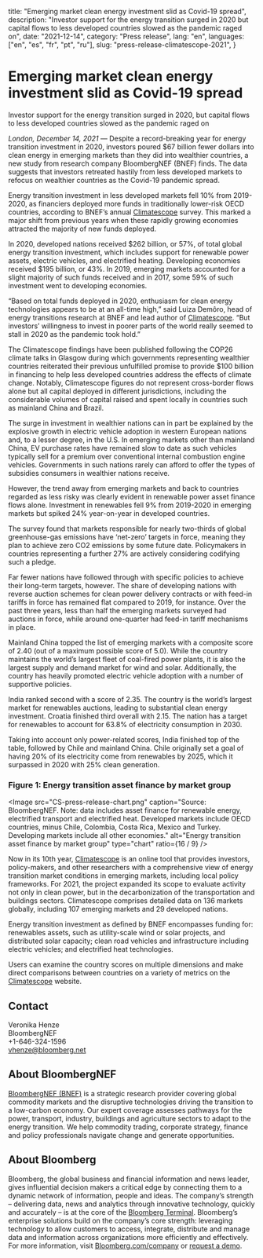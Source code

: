   title: "Emerging market clean energy investment slid as Covid-19 spread",
  description:
    "Investor support for the energy transition surged in 2020 but capital flows to less developed countries slowed as the pandemic raged on",
  date: "2021-12-14",
  category: "Press release",
  lang: "en",
  languages: ["en", "es", "fr", "pt", "ru"],
  slug: "press-release-climatescope-2021",
}



# Emerging market clean energy investment slid as Covid-19 spread

Investor support for the energy transition surged in 2020, but capital flows to less developed countries slowed as the pandemic raged on

_London, December 14, 2021_ — Despite a record-breaking year for energy transition investment in 2020, investors poured $67 billion fewer dollars into clean energy in emerging markets than they did into wealthier countries, a new study from research company BloombergNEF (BNEF) finds. The data suggests that investors retreated hastily from less developed markets to refocus on wealthier countries as the Covid-19 pandemic spread.

Energy transition investment in less developed markets fell 10% from 2019-2020, as financiers deployed more funds in traditionally lower-risk OECD countries, according to BNEF’s annual [Climatescope](https://global-climatescope.org/) survey. This marked a major shift from previous years when these rapidly growing economies attracted the majority of new funds deployed.

In 2020, developed nations received $262 billion, or 57%, of total global energy transition investment, which includes support for renewable power assets, electric vehicles, and electrified heating. Developing economies received $195 billion, or 43%. In 2019, emerging markets accounted for a slight majority of such funds received and in 2017, some 59% of such investment went to developing economies.

“Based on total funds deployed in 2020, enthusiasm for clean energy technologies appears to be at an all-time high,” said Luiza Demôro, head of energy transitions research at BNEF and lead author of [Climatescope](https://global-climatescope.org/). “But investors’ willingness to invest in poorer parts of the world really seemed to stall in 2020 as the pandemic took hold.”

The Climatescope findings have been published following the COP26 climate talks in Glasgow during which governments representing wealthier countries reiterated their previous unfulfilled promise to provide $100 billion in financing to help less developed countries address the effects of climate change. Notably, Climatescope figures do not represent cross-border flows alone but all capital deployed in different jurisdictions, including the considerable volumes of capital raised and spent locally in countries such as mainland China and Brazil.

The surge in investment in wealthier nations can in part be explained by the explosive growth in electric vehicle adoption in western European nations and, to a lesser degree, in the U.S. In emerging markets other than mainland China, EV purchase rates have remained slow to date as such vehicles typically sell for a premium over conventional internal combustion engine vehicles. Governments in such nations rarely can afford to offer the types of subsidies consumers in wealthier nations receive.

However, the trend away from emerging markets and back to countries regarded as less risky was clearly evident in renewable power asset finance flows alone. Investment in renewables fell 9% from 2019-2020 in emerging markets but spiked 24% year-on-year in developed countries.

The survey found that markets responsible for nearly two-thirds of global greenhouse-gas emissions have ‘net-zero’ targets in force, meaning they plan to achieve zero CO2 emissions by some future date. Policymakers in countries representing a further 27% are actively considering codifying such a pledge.

Far fewer nations have followed through with specific policies to achieve their long-term targets, however. The share of developing nations with reverse auction schemes for clean power delivery contracts or with feed-in tariffs in force has remained flat compared to 2019, for instance. Over the past three years, less than half the emerging markets surveyed had auctions in force, while around one-quarter had feed-in tariff mechanisms in place.

Mainland China topped the list of emerging markets with a composite score of 2.40 (out of a maximum possible score of 5.0). While the country maintains the world’s largest fleet of coal-fired power plants, it is also the largest supply and demand market for wind and solar. Additionally, the country has heavily promoted electric vehicle adoption with a number of supportive policies.

India ranked second with a score of 2.35. The country is the world’s largest market for renewables auctions, leading to substantial clean energy investment. Croatia finished third overall with 2.15. The nation has a target for renewables to account for 63.8% of electricity consumption in 2030.

Taking into account only power-related scores, India finished top of the table, followed by Chile and mainland China. Chile originally set a goal of having 20% of its electricity come from renewables by 2025, which it surpassed in 2020 with 25% clean generation.

### Figure 1: Energy transition asset finance by market group

<Image
  src="CS-press-release-chart.png"
  caption="Source: BloombergNEF. Note: data includes asset finance for renewable energy, electrified transport and electrified heat. Developed markets include OECD countries, minus Chile, Colombia, Costa Rica, Mexico and Turkey. Developing markets include all other economies."
  alt="Energy transition asset finance by market group"
  type="chart"
  ratio={16 / 9}
/>

Now in its 10th year, [Climatescope](https://global-climatescope.org/) is an online tool that provides investors, policy-makers, and other researchers with a comprehensive view of energy transition market conditions in emerging markets, including local policy frameworks. For 2021, the project expanded its scope to evaluate activity not only in clean power, but in the decarbonization of the transportation and buildings sectors. Climatescope comprises detailed data on 136 markets globally, including 107 emerging markets and 29 developed nations.

Energy transition investment as defined by BNEF encompasses funding for: renewables assets, such as utility-scale wind or solar projects, and distributed solar capacity; clean road vehicles and infrastructure including electric vehicles; and electrified heat technologies.

Users can examine the country scores on multiple dimensions and make direct comparisons between countries on a variety of metrics on the [Climatescope](https://global-climatescope.org/) website.

## Contact

Veronika Henze <br />
BloombergNEF <br />
+1-646-324-1596 <br />
[vhenze@bloomberg.net](mailto:vhenze@bloomberg.net)

## About BloombergNEF

[BloombergNEF (BNEF)](https://about.bnef.com/) is a strategic research provider covering global commodity markets and the disruptive technologies driving the transition to a low-carbon economy. Our expert coverage assesses pathways for the power, transport, industry, buildings and agriculture sectors to adapt to the energy transition. We help commodity trading, corporate strategy, finance and policy professionals navigate change and generate opportunities.

## About Bloomberg

Bloomberg, the global business and financial information and news leader, gives influential decision makers a critical edge by connecting them to a dynamic network of information, people and ideas. The company’s strength – delivering data, news and analytics through innovative technology, quickly and accurately – is at the core of the [Bloomberg Terminal](https://www.bloomberg.com/professional/). Bloomberg’s enterprise solutions build on the company’s core strength: leveraging technology to allow customers to access, integrate, distribute and manage data and information across organizations more efficiently and effectively. For more information, visit [Bloomberg.com/company](https://www.bloomberg.com/company) or [request a demo](https://www.bloomberg.com/professional/request-demo/?utm_source=bbg-pr&bbgsum=dg-ws-core-pr).

